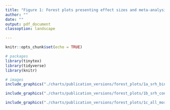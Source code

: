 ```yaml
---
title: "Figure 1: Forest plots presenting effect sizes and meta-analysis of selected general health outcomes by persistent precarious employment exposure"
author: ""
date: ""
output: pdf_document
classoption: landscape

---
```


```r
knitr::opts_chunk$set(echo = TRUE)

# packages
library(tinytex)
library(tidyverse)
library(knitr)


```


```r
# images
include_graphics("./charts/publication_versions/forest_plots/1a_srh_bin.png")
```
\newpage
```r

include_graphics("./charts/publication_versions/forest_plots/1b_srh_cont.png")
```
\newpage
```r

include_graphics("./charts/publication_versions/forest_plots/1c_all_mort.png")
```

